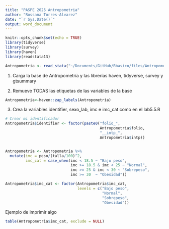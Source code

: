 ```yaml
---
title: "PASPE 2025 Antropometria"
author: "Rossana Torres-Alvarez"
date: "`r Sys.Date()`"
output: word_document
---
```


```r
knitr::opts_chunk$set(echo = TRUE)
library(tidyverse)
library(survey)
library(haven)
library(readstata13)

Antropometria <- read_stata("~/Documents/GitHub/Rbasico/files/Antropometria.dta")


```

1.	Carga la base de Antropometría y las librerías haven, tidyverse, survey y gtsummary

2.	Remueve TODAS las etiquetas de las variables de la base

```r
Antropometria<-haven::zap_labels(Antropometria)

```
3. Crea la variables identifier, sexo_lab, imc e imc_cat como en el lab5.5.R

```r
# Crear mi identificador
Antropometria$identifier <- factor(paste0("folio_",
                                          Antropometria$folio,
                                          "__intp_",
                                          Antropometria$intp))


Antropometria <- Antropometria %>% 
  mutate(imc = peso/(talla/100)^2,
         imc_cat = case_when(imc < 18.5 ~ "Bajo peso",
                             imc >= 18.5 & imc < 25 ~ "Normal",
                             imc >= 25 & imc < 30 ~ "Sobrepeso",
                             imc >= 30  ~ "Obesidad"))

Antropometria$imc_cat <- factor(Antropometria$imc_cat,
                                levels = c("Bajo peso",
                                           "Normal",
                                           "Sobrepeso",
                                           "Obesidad"))

```


Ejemplo de imprimir algo

```r
table(Antropometria$imc_cat, exclude = NULL)

```


